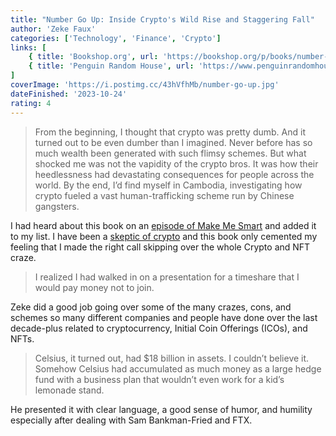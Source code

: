 ```yaml
---
title: "Number Go Up: Inside Crypto's Wild Rise and Staggering Fall"
author: 'Zeke Faux'
categories: ['Technology', 'Finance', 'Crypto']
links: [
    { title: 'Bookshop.org', url: 'https://bookshop.org/p/books/number-go-up-inside-crypto-s-wild-rise-and-staggering-fall-zeke-faux/19900961?ean=9780593443811' },
    { title: 'Penguin Random House', url: 'https://www.penguinrandomhouse.com/books/711959/number-go-up-by-zeke-faux/' }
]
coverImage: 'https://i.postimg.cc/43hVfhMb/number-go-up.jpg'
dateFinished: '2023-10-24'
rating: 4
---
```


> From the beginning, I thought that crypto was pretty dumb. And it turned out to be even dumber than I imagined. Never before has so much wealth been generated with such flimsy schemes. But what shocked me was not the vapidity of the crypto bros. It was how their heedlessness had devastating consequences for people across the world. By the end, I’d find myself in Cambodia, investigating how crypto fueled a vast human-trafficking scheme run by Chinese gangsters.

I had heard about this book on an [episode of Make Me Smart](https://www.marketplace.org/shows/make-me-smart/crypto-goes-to-court/) and added it to my list. I have been a [skeptic of crypto](https://kpwags.com/posts/2022/11/18/on-ftx-and-crypto-in-general) and this book only cemented my feeling that I made the right call skipping over the whole Crypto and NFT craze.

> I realized I had walked in on a presentation for a timeshare that I would pay money not to join.

Zeke did a good job going over some of the many crazes, cons, and schemes so many different companies and people have done over the last decade-plus related to cryptocurrency, Initial Coin Offerings (ICOs), and NFTs.

> Celsius, it turned out, had $18 billion in assets. I couldn’t believe it. Somehow Celsius had accumulated as much money as a large hedge fund with a business plan that wouldn’t even work for a kid’s lemonade stand.

He presented it with clear language, a good sense of humor, and humility especially after dealing with Sam Bankman-Fried and FTX.